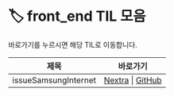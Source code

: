 
# 🏷️ front_end TIL 모음

바로가기를 누르시면 해당 TIL로 이동합니다.

<LabelIcons />

| 제목 | 바로가기 |
|------|----------|
| issueSamsungInternet | [Nextra](/til/til-2025/til-07/07-issueSamsungInternet) \| [GitHub](https://github.com/MinHyeok-lee1/TIL/blob/main/2025/07/07-issueSamsungInternet.md) |
